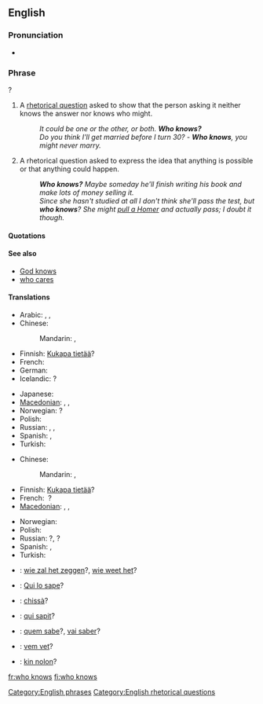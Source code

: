==English==

===Pronunciation===
* {{audio|en-us-who-knows.ogg|Audio (US)}}

===Phrase===
{{infl|en|phrase|head=[[who]] [[knows]]}}?

# A [[rhetorical question]] asked to show that the person asking it neither knows the answer nor knows who might.
#: ''It could be one or the other, or both. '''Who knows?'''''
#: ''Do you think I'll get married before I turn 30?'' - '''''Who knows''', you might never marry.''
# A rhetorical question asked to express the idea that anything is possible or that anything could happen.
#: '''''Who knows?'''  Maybe someday he'll finish writing his book and make lots of money selling it.''
#: ''Since she hasn't studied at all I don't think she'll pass the test, but '''who knows'''? She might [[pull a Homer]] and actually pass; I doubt it though.''

====Quotations====
{{seeCites}}

====See also====
* [[God knows]]
* [[who cares]]

====Translations====
{{trans-top|a rhetorical question asked to show that the asker neither knows the answer nor who might know it}}
* Arabic: {{t|ar|من يدري|alt=من يدري؟|tr=man yadri?}},  {{t-|ar|الله أعلم|tr=allaahu 'á3lam}},  {{t|ar|إبصر|tr='ibSar}}
* Chinese:
*: Mandarin: {{t-|cmn|誰知道|alt=誰知道？|sc=Hani}}, {{t-|cmn|谁知道|alt=谁知道？|tr=shéi zhīdào|sc=Hani}}
* Finnish: [[Kukapa tietää]]?
* French: {{t|fr|qui sait|alt=qui sait ?}} <!-- a space before ? is required -->
* German: {{t|de|wer weiß|alt=wer weiß?}}
* Icelandic: {{t|is|hver veit}}?
{{trans-mid}}
* Japanese: {{t|ja|誰が知っているのか|alt=誰が知っているのか？|tr=dare-ga shitte iru no ka?}}
* [[Macedonian]]: {{t|mk|којзнае|tr=kójznae}},  {{t|mk|кој го знае|tr=koj go znáe}},  {{t|mk|кој ќе знае|tr=koj ḱe znáe}}
* Norwegian: {{t|no|hvem vet}}?
* Polish: {{t|pl|kto wie?}}
* Russian: {{t|ru|кто знает|alt=кто знает?|tr=kto znájet}}, {{t|ru|кто его знает||alt=кто его  знает?|tr=kto jevó znájet}},  {{t|ru|как знать|alt=как знать?|tr=kak znat'?}}
* Spanish: {{t-|es|quién sabe|alt=¿quién sabe?}}, {{t-|es|quién sabe|alt=¡quién sabe!}}
* Turkish: {{t-|tr|kim bilir}}
{{trans-bottom}}

{{trans-top|asked to express the idea that anything is possible}}
* Chinese:
*: Mandarin: {{t-|cmn|誰知道|alt=誰知道？|sc=Hani}}, {{t-|cmn|谁知道|alt=谁知道？|tr=shéi zhīdào|sc=Hani}}
* Finnish: [[Kukapa tietää]]?
* French: {{t|fr|qui sait}}&nbsp;?
* [[Macedonian]]: {{t|mk|којзнае|tr=kójznae}},  {{t|mk|кој го знае|tr=koj go znáe}},  {{t|mk|кој ќе знае|tr=koj ḱe znáe}}
{{trans-mid}}
* Norwegian: {{t|no|hvem vet?}}
* Polish: {{t|pl|kto wie?}}
* Russian: {{t|ru|кто знает|tr=kto znájet}}?, {{t|ru|кто его знает|tr=kto jevó znájet}}?
* Spanish: {{t-|es|quién sabe|alt=¿quién sabe?}}, {{t-|es|quién sabe|alt=¡quién sabe!}}
* Turkish: {{t-|tr|kim bilir|alt=kim bilir?}}
{{trans-bottom}}

{{checktrans-top}}
* {{ttbc|Dutch}}: [[wie zal het zeggen]]?, [[wie weet het]]?
* {{ttbc|Interlingua}}: [[Qui lo sape]]?
{{checktrans-mid}}
* {{ttbc|Italian}}: [[chissà]]?
* {{ttbc|Latin}}: [[qui sapit]]?
* {{ttbc|Portuguese}}: [[quem sabe]]?, [[vai saber]]?
* {{ttbc|Swedish}}: [[vem vet]]?
* {{ttbc|Volapük}}: [[kin nolon]]?
{{checktrans-bottom}}

[[Category:English phrases]]
[[Category:English rhetorical questions]]

[[fr:who knows]]
[[fi:who knows]]